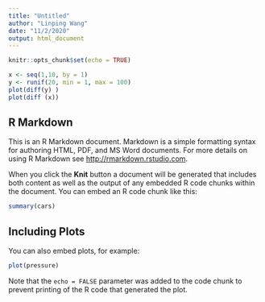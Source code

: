 ```yaml
---
title: "Untitled"
author: "Linping Wang"
date: "11/2/2020"
output: html_document
---
```


```r
knitr::opts_chunk$set(echo = TRUE)

x <- seq(1,10, by = 1)
y <- runif(20, min = 1, max = 100)
plot(diff(y) )
plot(diff (x))
```



## R Markdown

This is an R Markdown document. Markdown is a simple formatting syntax for authoring HTML, PDF, and MS Word documents. For more details on using R Markdown see <http://rmarkdown.rstudio.com>.

When you click the **Knit** button a document will be generated that includes both content as well as the output of any embedded R code chunks within the document. You can embed an R code chunk like this:

```r
summary(cars)
```

## Including Plots

You can also embed plots, for example:

```r
plot(pressure)
```

Note that the `echo = FALSE` parameter was added to the code chunk to prevent printing of the R code that generated the plot.
